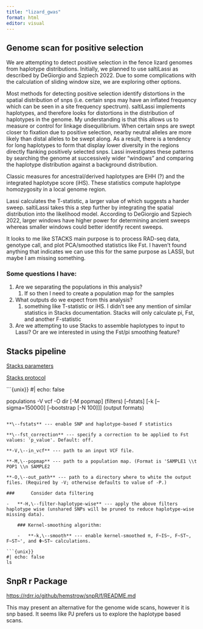```yaml
---
title: "lizard_gwas"
format: html
editor: visual
---
```


## Genome scan for positive selection

We are attempting to detect positive selection in the fence lizard genomes from haplotype distributions. Initially, we planned to use saltiLassi as described by DeGiorgio and Szpiech 2022. Due to some complications with the calculation of sliding window size, we are exploring other options.

Most methods for detecting positive selection identify distortions in the spatial distribution of snps (i.e. certain snps may have an inflated frequency which can be seen in a site frequency spectrum). saltiLassi implements haplotypes, and therefore looks for distortions in the distribution of haplotypes in the genome. My understanding is that this allows us to measure or control for linkage disequilibrium. When certain snps are swept closer to fixation due to positive selection, nearby neutral alleles are more likely than distal alleles to be swept along. As a result, there is a tendency for long haplotypes to form that display lower diversity in the regions directly flanking positively selected snps. Lassi investigates these patterns by searching the genome at successively wider "windows" and comparing the haplotype distribution against a background distribution.

Classic measures for ancestral/derived haplotypes are EHH (?) and the integrated haplotype score (iHS). These statistics compute haplotype homozygosity in a local genome region.

Lassi calculates the T-statistic, a larger value of which suggests a harder sweep. saltiLassi takes this a step further by integrating the spatial distribution into the likelihood model. According to DeGiorgio and Szpiech 2022, larger windows have higher power for determining ancient sweeps whereas smaller windows could better identify recent sweeps.

It looks to me like STACKS main purpose is to process RAD-seq data, genotype call, and plot PCA/smoothed statistics like Fst. I haven't found anything that indicates we can use this for the same purpose as LASSI, but maybe I am missing something.

### Some questions I have:

1.  Are we separating the populations in this analysis?
    1.  If so then I need to create a population map for the samples
2.  What outputs do we expect from this analysis?
    1.  something like T-statistic or iHS. I didn't see any mention of similar statistics in Stacks documentation. Stacks will only calculate pi, Fst, and another F-statistic
3.  Are we attempting to use Stacks to assemble haplotypes to input to Lassi? Or are we interested in using the Fst/pi smoothing feature?

## Stacks pipeline

[Stacks parameters](https://besjournals.onlinelibrary.wiley.com/doi/10.1111/2041-210X.12775)

[Stacks protocol](https://www.nature.com/articles/nprot.2017.123)

```{unix}}
#| echo: false

populations -V vcf -O dir [-M popmap] (filters) [--fstats] [-k [--sigma=150000] [--bootstrap [-N 100]]] (output formats)
```

**\--fstats** --- enable SNP and haplotype-based F statistics

**\--fst_correction** --- specify a correction to be applied to Fst values: 'p_value'. Default: off.

**-V,\--in_vcf** --- path to an input VCF file.

**-M,\--popmap** --- path to a population map. (Format is 'SAMPLE1 \\t POP1 \\n SAMPLE2

**-O,\--out_path** --- path to a directory where to white the output files. (Required by -V; otherwise defaults to value of -P.)

###      Consider data filtering

-   **-H,\--filter-haplotype-wise** --- apply the above filters haplotype wise (unshared SNPs will be pruned to reduce haplotype-wise missing data).

    ### Kernel-smoothing algorithm:

    -   **-k,\--smooth** --- enable kernel-smoothed π, F~IS~, F~ST~, F~ST~', and Φ~ST~ calculations.

```{unix}}
#| echo: false
ls
```

## SnpR r Package

<https://rdrr.io/github/hemstrow/snpR/f/README.md>

This may present an alternative for the genome wide scans, however it is snp based. It seems like PJ prefers us to explore the haplotype based scans.
